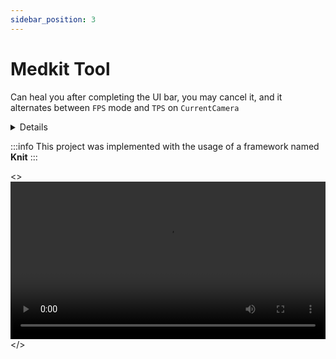 ```yaml
---
sidebar_position: 3
---
```


# Medkit Tool

Can heal you after completing the UI bar, you may cancel it, and it alternates between `FPS` mode and `TPS` on `CurrentCamera`


<details>
  <summary>Details</summary>
  <div>
    <div>
    Enters FPS mode when equipped and using and switches to TPS when used / unequipped
    </div>
  </div>
</details>


:::info
  This project was implemented with the usage of a framework named **Knit**
:::


<>
  <video controls width="100%">
    <source src="https://cdn.discordapp.com/attachments/1122915878179192892/1122915878959325234/2023-06-25_22-33-22_-_Trim.mp4" type="video/mp4" />
    Your browser does not support the video tag.
  </video>
</>